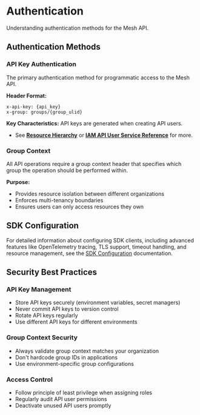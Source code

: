 # Authentication

Understanding authentication methods for the Mesh API.

## Authentication Methods

### API Key Authentication

The primary authentication method for programmatic access to the Mesh API.

**Header Format:**
```
x-api-key: {api_key}
x-group: groups/{group_ulid}
```

**Key Characteristics:**
API keys are generated when creating API users.
- See **[Resource Hierarchy](/docs/architecture/resource-hierarchy)** or **[IAM API User Service Reference](/docs/api-reference/iam/api_user/v1)** for more.

### Group Context

All API operations require a group context header that specifies which group the operation should be performed within.

**Purpose:**
- Provides resource isolation between different organizations
- Enforces multi-tenancy boundaries
- Ensures users can only access resources they own

## SDK Configuration

For detailed information about configuring SDK clients, including advanced features like OpenTelemetry tracing, TLS support, timeout handling, and resource management, see the [SDK Configuration](./sdk-configuration.mdx) documentation.

## Security Best Practices

### API Key Management
- Store API keys securely (environment variables, secret managers)
- Never commit API keys to version control
- Rotate API keys regularly
- Use different API keys for different environments

### Group Context Security
- Always validate group context matches your organization
- Don't hardcode group IDs in applications
- Use environment-specific group configurations

### Access Control
- Follow principle of least privilege when assigning roles
- Regularly audit API user permissions
- Deactivate unused API users promptly
